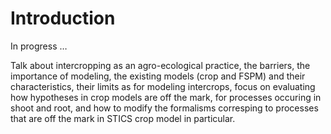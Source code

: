 # Introduction

In progress ...

Talk about intercropping as an agro-ecological practice, the barriers, 
the importance of modeling, the existing models (crop and FSPM) and their characteristics,
their limits as for modeling intercrops, focus on evaluating how hypotheses in crop models are off the mark, for processes occuring in shoot and root,
and how to modify the formalisms corresping to processes that are off the mark in STICS crop model in particular.




